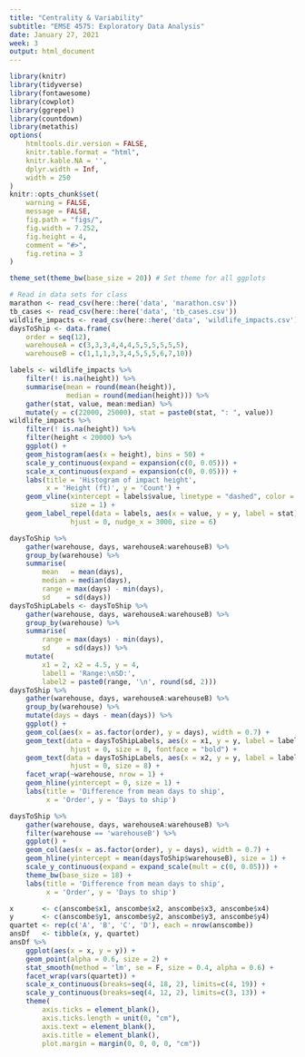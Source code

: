 ```yaml
---
title: "Centrality & Variability"
subtitle: "EMSE 4575: Exploratory Data Analysis"
date: January 27, 2021
week: 3
output: html_document
---
```


```r
library(knitr)
library(tidyverse)
library(fontawesome)
library(cowplot)
library(ggrepel)
library(countdown)
library(metathis)
options(
    htmltools.dir.version = FALSE,
    knitr.table.format = "html",
    knitr.kable.NA = '',
    dplyr.width = Inf,
    width = 250
)
knitr::opts_chunk$set(
    warning = FALSE,
    message = FALSE,
    fig.path = "figs/",
    fig.width = 7.252,
    fig.height = 4,
    comment = "#>",
    fig.retina = 3
)

theme_set(theme_bw(base_size = 20)) # Set theme for all ggplots

# Read in data sets for class
marathon <- read_csv(here::here('data', 'marathon.csv'))
tb_cases <- read_csv(here::here('data', 'tb_cases.csv'))
wildlife_impacts <- read_csv(here::here('data', 'wildlife_impacts.csv'))
daysToShip <- data.frame(
    order = seq(12),
    warehouseA = c(3,3,3,4,4,4,5,5,5,5,5,5),
    warehouseB = c(1,1,1,3,3,4,5,5,5,6,7,10))
```

```r
labels <- wildlife_impacts %>%
    filter(! is.na(height)) %>%
    summarise(mean = round(mean(height)),
              median = round(median(height))) %>%
    gather(stat, value, mean:median) %>%
    mutate(y = c(22000, 25000), stat = paste0(stat, ": ", value))
wildlife_impacts %>%
    filter(! is.na(height)) %>%
    filter(height < 20000) %>% 
    ggplot() +
    geom_histogram(aes(x = height), bins = 50) +
    scale_y_continuous(expand = expansion(c(0, 0.05))) +
    scale_x_continuous(expand = expansion(c(0, 0.05))) +
    labs(title = 'Histogram of impact height',
         x = 'Height (ft)', y = 'Count') +
    geom_vline(xintercept = labels$value, linetype = "dashed", color = "red",
               size = 1) +
    geom_label_repel(data = labels, aes(x = value, y = y, label = stat),
               hjust = 0, nudge_x = 3000, size = 6)
```

```r
daysToShip %>%
    gather(warehouse, days, warehouseA:warehouseB) %>%
    group_by(warehouse) %>%
    summarise(
        mean   = mean(days),
        median = median(days),
        range = max(days) - min(days), 
        sd    = sd(days)) 
daysToShipLabels <- daysToShip %>%
    gather(warehouse, days, warehouseA:warehouseB) %>%
    group_by(warehouse) %>%
    summarise(
        range = max(days) - min(days),
        sd    = sd(days)) %>%
    mutate(
        x1 = 2, x2 = 4.5, y = 4,
        label1 = 'Range:\nSD:',
        label2 = paste0(range, '\n', round(sd, 2)))
daysToShip %>%
    gather(warehouse, days, warehouseA:warehouseB) %>%
    group_by(warehouse) %>%
    mutate(days = days - mean(days)) %>%
    ggplot() +
    geom_col(aes(x = as.factor(order), y = days), width = 0.7) +
    geom_text(data = daysToShipLabels, aes(x = x1, y = y, label = label1),
               hjust = 0, size = 8, fontface = "bold") +
    geom_text(data = daysToShipLabels, aes(x = x2, y = y, label = label2),
               hjust = 0, size = 8) +
    facet_wrap(~warehouse, nrow = 1) +
    geom_hline(yintercept = 0, size = 1) +
    labs(title = 'Difference from mean days to ship',
         x = 'Order', y = 'Days to ship')
```

```r
daysToShip %>%
    gather(warehouse, days, warehouseA:warehouseB) %>%
    filter(warehouse == 'warehouseB') %>%
    ggplot() +
    geom_col(aes(x = as.factor(order), y = days), width = 0.7) +
    geom_hline(yintercept = mean(daysToShip$warehouseB), size = 1) +
    scale_y_continuous(expand = expand_scale(mult = c(0, 0.05))) +
    theme_bw(base_size = 18) +
    labs(title = 'Difference from mean days to ship',
         x = 'Order', y = 'Days to ship')
```

```r
x       <- c(anscombe$x1, anscombe$x2, anscombe$x3, anscombe$x4)
y       <- c(anscombe$y1, anscombe$y2, anscombe$y3, anscombe$y4)
quartet <- rep(c('A', 'B', 'C', 'D'), each = nrow(anscombe))
ansDf   <- tibble(x, y, quartet)
ansDf %>%
    ggplot(aes(x = x, y = y)) +
    geom_point(alpha = 0.6, size = 2) +
    stat_smooth(method = 'lm', se = F, size = 0.4, alpha = 0.6) +
    facet_wrap(vars(quartet)) +
    scale_x_continuous(breaks=seq(4, 18, 2), limits=c(4, 19)) +
    scale_y_continuous(breaks=seq(4, 12, 2), limits=c(3, 13)) +
    theme(
        axis.ticks = element_blank(),
        axis.ticks.length = unit(0, "cm"),
        axis.text = element_blank(),
        axis.title = element_blank(),
        plot.margin = margin(0, 0, 0, 0, "cm"))
```
